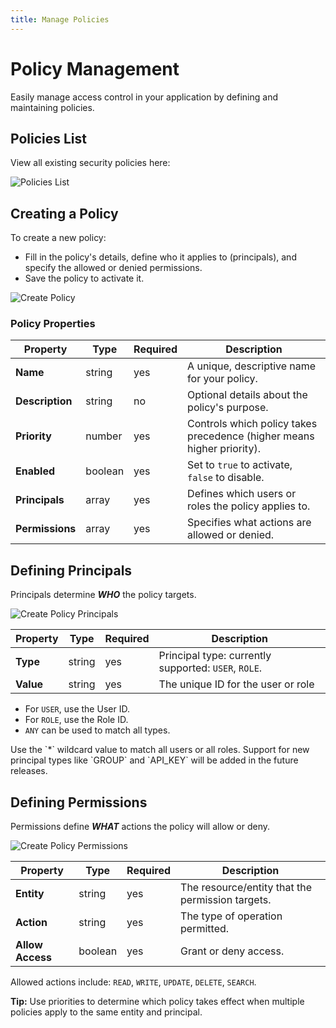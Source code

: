 ```yaml
---
title: Manage Policies
---
```


# Policy Management

Easily manage access control in your application by defining and maintaining policies.

## Policies List

View all existing security policies here:

![Policies List](/images/bsh-egnine/security/policies/policies-list.png)

## Creating a Policy

To create a new policy:

- Fill in the policy's details, define who it applies to (principals), and specify the allowed or denied permissions.
- Save the policy to activate it.

![Create Policy](/images/bsh-egnine/security/policies/create-policy.png)

### Policy Properties

| Property      | Type    | Required | Description                                     |
|---------------|---------|----------|-------------------------------------------------|
| **Name**      | string  | yes      | A unique, descriptive name for your policy.     |
| **Description** | string | no       | Optional details about the policy's purpose.    |
| **Priority**  | number  | yes      | Controls which policy takes precedence (higher means higher priority). |
| **Enabled**   | boolean | yes      | Set to `true` to activate, `false` to disable.  |
| **Principals**| array   | yes      | Defines which users or roles the policy applies to. |
| **Permissions**|array   | yes      | Specifies what actions are allowed or denied.    |


## Defining Principals

Principals determine **_WHO_** the policy targets.

![Create Policy Principals](/images/bsh-egnine/security/policies/principals-form.png)

| Property   | Type   | Required | Description                                          |
|------------|--------|----------|------------------------------------------------------|
| **Type**   | string | yes      | Principal type: currently supported: `USER`, `ROLE`. |
| **Value**  | string | yes      | The unique ID for the user or role                   |

- For `USER`, use the User ID.
- For `ROLE`, use the Role ID.
- `ANY` can be used to match all types.

<Callout type='info'>
    Use the `*` wildcard value to match all users or all roles.
</Callout>

<Callout>
    Support for new principal types like `GROUP` and `API_KEY` will be added in the future releases.
</Callout>

## Defining Permissions

Permissions define **_WHAT_** actions the policy will allow or deny.

![Create Policy Permissions](/images/bsh-egnine/security/policies/permissions-form.png)

| Property        | Type    | Required | Description                                    |
|-----------------|---------|----------|------------------------------------------------|
| **Entity**      | string  | yes      | The resource/entity that the permission targets.|
| **Action**      | string  | yes      | The type of operation permitted.                |
| **Allow Access**| boolean | yes      | Grant or deny access.        |

Allowed actions include: `READ`, `WRITE`, `UPDATE`, `DELETE`, `SEARCH`.

**Tip:** Use priorities to determine which policy takes effect when multiple policies apply to the same entity and principal.
